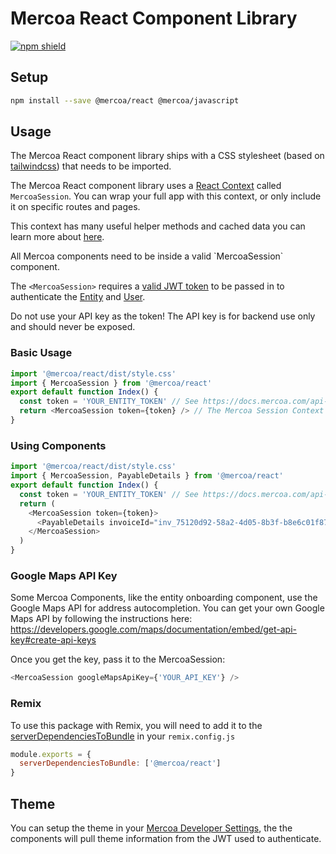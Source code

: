 
# Mercoa React Component Library

[![npm shield](https://img.shields.io/npm/v/@mercoa/react)](https://www.npmjs.com/package/@mercoa/react)

## Setup

```sh npm2yarn
npm install --save @mercoa/react @mercoa/javascript
```

## Usage

The Mercoa React component library ships with a CSS stylesheet (based on [tailwindcss](https://tailwindcss.com/)) that needs to be imported.

The Mercoa React component library uses a [React Context](https://legacy.reactjs.org/docs/context.html) called `MercoaSession`. You can wrap your full app with this context, or only include it on specific routes and pages.

This context has many useful helper methods and cached data you can learn more about [here](/Session).

 
<Callout type="warning" emoji="⚠️">
  All Mercoa components need to be inside a valid `MercoaSession` component.
</Callout>

The `<MercoaSession>` requires a [valid JWT token](https://docs.mercoa.com/api-reference/entity/user/get-token) to be passed in to authenticate the [Entity](https://docs.mercoa.com/concepts/entities) and [User](https://docs.mercoa.com/concepts/users).

<Callout type="error" emoji="⚠️">
  Do not use your API key as the token! The API key is for backend use only and should never be exposed.
</Callout>

### Basic Usage

```javascript
import '@mercoa/react/dist/style.css'
import { MercoaSession } from '@mercoa/react'
export default function Index() {
  const token = 'YOUR_ENTITY_TOKEN' // See https://docs.mercoa.com/api-reference/entity/user/get-token
  return <MercoaSession token={token} /> // The Mercoa Session Context without any children will render the full entity portal
}
```

### Using Components

```javascript
import '@mercoa/react/dist/style.css'
import { MercoaSession, PayableDetails } from '@mercoa/react'
export default function Index() {
  const token = 'YOUR_ENTITY_TOKEN' // See https://docs.mercoa.com/api-reference/entity/user/get-token
  return (
    <MercoaSession token={token}>
      <PayableDetails invoiceId="inv_75120d92-58a2-4d05-8b3f-b8e6c01f879f " />
    </MercoaSession>
  )
}
```

### Google Maps API Key

Some Mercoa Components, like the entity onboarding component, use the Google Maps API for address autocompletion. You can get your own Google Maps API by following the instructions here: https://developers.google.com/maps/documentation/embed/get-api-key#create-api-keys

Once you get the key, pass it to the MercoaSession:

```javascript
<MercoaSession googleMapsApiKey={'YOUR_API_KEY'} />
```

### Remix

To use this package with Remix, you will need to add it to the [serverDependenciesToBundle](https://remix.run/docs/en/main/file-conventions/remix-config#serverdependenciestobundle) in your `remix.config.js`

```js
module.exports = {
  serverDependenciesToBundle: ['@mercoa/react']
}
```

## Theme

You can setup the theme in your [Mercoa Developer Settings](https://mercoa.com/dashboard/developers#customizations), the the components will pull theme information from the JWT used to authenticate.
